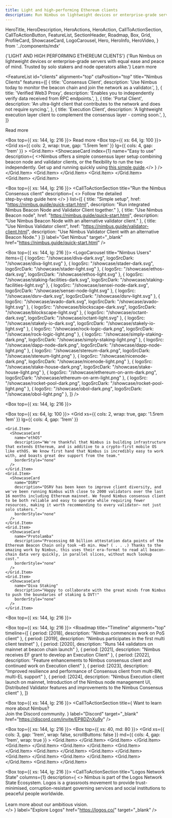 ```yaml
---
title: Light and high-performing Ethereum clients
description: Run Nimbus on lightweight devices or enterprise-grade servers with equal ease and peace of mind. Trusted by solo stakers and node operators alike.
---
```


  HeroTitle,
  HeroDescription,
  HeroActions,
  HeroAction,
  CallToActionSection,
  CallToActionButton,
  FeatureList,
  SectionHeader,
  Roadmap,
  Box,
  Grid,
  ProfileCard,
  ShowcaseCard,
  LogoCarousel,
  Hero,
  HeroInfo,
  HeroVideo,
} from '../components/mdx'


  <Hero size="large">
    <HeroInfo>
      <HeroTitle>
        {'LIGHT AND HIGH PERFORMING ETHEREUM CLIENTS'}
      </HeroTitle>
      <HeroDescription>
        {'Run Nimbus on lightweight devices or enterprise-grade servers with equal ease and peace of mind. Trusted by solo stakers and node operators alike.'} 
      </HeroDescription>
      <HeroActions>
        <HeroAction variant="outlined" href="/about">
          Learn more
        </HeroAction>
      </HeroActions>
    </HeroInfo>
    <HeroVideo
      placeholderSrc="/hero/key-visual2.webp"
      mobile={{ height: "100%", minHeight: "80vh" }}
    />
  </Hero>

<FeatureList
  id="clients"
  alignment="top"
  ctaPosition="top"
  title="Nimbus Clients"
  features={[
    {
      title: 'Consensus Client',
      description:
        'Use Nimbus today to monitor the beacon chain and join the network as a validator.',
    },
    {
      title: 'Verified Web3 Proxy',
      description:
        'Enables you to independently verify data received from RPC endpoints.',
    },
    {
      title: 'Portal Client',
      description:
        'An ultra-light client that contributes to the network and does not require syncing.',
    },
    {
      title: 'Execution Client',
      description:
        'A lightweight execution layer client to complement the consensus layer - coming soon.',
    },
  ]}
>
  <CallToActionButton variant="outlined" size="small" href="/about/clients" target="_self">
    Read more
  </CallToActionButton>
</FeatureList>

<Box top={{ xs: 144, lg: 216 }}>
  <SectionHeader title="Nimbus attributes">
    <CallToActionButton variant="outlined" size="small" href="/about">
      Read more
    </CallToActionButton>
  </SectionHeader>
  <Box top={{ xs: 64, lg: 100 }}>
    <Grid
      xs={{ cols: 2, wrap: true, gap: '1.5rem 1em' }}
      lg={{ cols: 4, gap: '1rem' }}
    >
      <Grid.Item>
        <ShowcaseCard
          index={1}
          name="Easy to use"
          description={
            <>Nimbus offers a simple consensus layer setup combining beacon node and validator clients, or the flexibility to run the two independently. Get up and running quickly using <a href='https://nimbus.guide/quick-start.html'>this simple guide</a>.</>
          }
        />
      </Grid.Item>
      <Grid.Item>
        <ShowcaseCard
          index={2}
          name="Lightweight"
          description="A low resource footprint makes Nimbus an attractive option for solo stakers and distributed validators. Institutional operators benefit from having more headroom in their setup, preventing failure when Ethereum is under stress."
        />
      </Grid.Item>
      <Grid.Item>
        <ShowcaseCard
          index={3}
          name="Secure"
          description="Nimbus has undergone extensive security testing from some of the leading security firms in blockchain technology, including ConsenSys Diligence, Trail Of Bits, and NCC Group."
        />
      </Grid.Item>
      <Grid.Item>
        <ShowcaseCard
          index={4}
          name="Resilient"
          description="Nimbus boosts resilience with distributed keystore support for pairing with multiple Web3Signer servers. It also creates redundancy and resilience against downtime by supporting multiple Beacon Nodes."
        />
      </Grid.Item>
    </Grid>
  </Box>
</Box>

<Box top={{ xs: 144, lg: 216 }}>
  <CallToActionSection
    title="Run the Nimbus Consensus client"
    description={
      <>
        Follow the detailed<br/>step-by-step guide here
      </>
    }
    list={[
      {
        title: "Simple setup",
        href: "https://nimbus.guide/quick-start.html",
        description: "Run integrated Nimbus Beacon Node and Validator Client together."
      },
      {
        title: "Use Nimbus Beacon node",
        href: "https://nimbus.guide/quick-start.html",
        description: "Use Nimbus Beacon Node with an alternative validator client."
      },
      {
        title: "Use Nimbus Validator client",
        href: "https://nimbus.guide/validator-client.html",
        description: "Use Nimbus Validator Client with an alternative Beacon Node."
      }
    ]}
    label="Get Nimbus"
    target="_blank"
    href="https://nimbus.guide/quick-start.html"
  />
</Box>

<Box top={{ xs: 144, lg: 216 }}>
  <LogoCarousel
    title="Nimbus Users"
    items={[
      {
        logoSrc: "/showcase/diva-dark.svg",
        logoSrcDark: "/showcase/diva-light.svg"
      },
      {
        logoSrc: "/showcase/stader-dark.svg",
        logoSrcDark: "/showcase/stader-light.svg"
      },
      {
        logoSrc: "/showcase/ethos-dark.svg",
        logoSrcDark: "/showcase/ethos-light.svg"
      },
      {
        logoSrc: "/showcase/staking-facilities-dark.svg",
        logoSrcDark: "/showcase/staking-facilities-light.svg"
      },
      {
        logoSrc: "/showcase/sensei-node-dark.svg",
        logoSrcDark: "/showcase/sensei-node-light.svg"
      },
      {
        logoSrc: "/showcase/dsrv-dark.svg",
        logoSrcDark: "/showcase/dsrv-light.svg"
      },
      {
        logoSrc: "/showcase/avado-dark.svg",
        logoSrcDark: "/showcase/avado-light.svg"
      },
      {
        logoSrc: "/showcase/blockscape-dark.svg",
        logoSrcDark: "/showcase/blockscape-light.svg"
      },
      {
        logoSrc: "/showcase/octant-dark.svg",
        logoSrcDark: "/showcase/octant-light.svg"
      },
      {
        logoSrc: "/showcase/stakely-io-dark.svg",
        logoSrcDark: "/showcase/stakely-io-light.svg"
      },
      {
        logoSrc: "/showcase/rock-logic-dark.png",
        logoSrcDark: "/showcase/rock-logic-light.png"
      },
      {
        logoSrc: "/showcase/simply-staking-dark.png",
        logoSrcDark: "/showcase/simply-staking-light.png"
      },
      {
        logoSrc: "/showcase/dapp-node-dark.png",
        logoSrcDark: "/showcase/dapp-node-light.png"
      },
      {
        logoSrc: "/showcase/stereum-dark.png",
        logoSrcDark: "/showcase/stereum-light.png"
      },
      {
        logoSrc: "/showcase/nicenode-dark.png",
        logoSrcDark: "/showcase/nicenode-light.png"
      },
      {
        logoSrc: "/showcase/stake-house-dark.png",
        logoSrcDark: "/showcase/stake-house-light.png"
      },
      {
        logoSrc: "/showcase/ethereum-on-arm-dark.png",
        logoSrcDark: "/showcase/ethereum-on-arm-light.png"
      },
      {
        logoSrc: "/showcase/rocket-pool-dark.png",
        logoSrcDark: "/showcase/rocket-pool-light.png"
      },
      {
        logoSrc: "/showcase/obol-dark.png",
        logoSrcDark: "/showcase/obol-light.png"
      },
    ]}
  />
</Box>

<Box top={{ xs: 144, lg: 216 }}>
  <CallToActionSection
    title="Community Suppport"
    columns={2}
    description="Nimbus is trusted by Ethereum validators diverse in both size and operating requirements. But don't just take our word for it."
    label="Try Nimbus for yourself"
    href="https://nimbus.guide/quick-start.html"
    target="_blank"
  />
</Box>

<Box top={{ xs: 64, lg: 100 }}>
  <Grid
    xs={{ cols: 2, wrap: true, gap: '1.5rem 1em' }}
    lg={{ cols: 4, gap: '1rem' }}
  >
    <Grid.Item>
      <ShowcaseCard
        name="ethOS"
        description="We're thankful that Nimbus is building infrastructure that extends Ethereum, and is additive to a crypto-first mobile OS like ethOS. We know first hand that Nimbus is incredibly easy to work with, and boasts great dev support from the team."
        borderStyle="none"
      />
    </Grid.Item>
    <Grid.Item>
      <ShowcaseCard
        name="DSRV"
        description="DSRV has been keen to improve client diversity, and we've been running Nimbus with close to 2000 validators over the last 16 months including Ethereum mainnet. We found Nimbus consensus client to be both reliable and easy to operate while requiring fewer resources, making it worth recommending to every validator– not just solo stakers."
        borderStyle="none"
      />
    </Grid.Item>
    <Grid.Item>
      <ShowcaseCard
        name="Protolamba"
        description="Processing 60 billion attestation data points of the Ethereum Beacon Chain only took ~45 min. How? ( . . .) Thanks to the amazing work by Nimbus, this uses their era-format to read all beacon-chain data very quickly, in parallel slices, without much lookup cost."
        borderStyle="none"
      />
    </Grid.Item>
    <Grid.Item>
      <ShowcaseCard
        name="Diva Staking"
        description="Happy to collaborate with the great minds from Nimbus to push the boundaries of staking & DVT!"
        borderStyle="none"
      />
    </Grid.Item>
  </Grid>
 </Box>

<Box top={{ xs: 144, lg: 216 }}>
  <CallToActionSection 
    columns={1}
    title="Free and open source"
    description="Nimbus is being developed as a common good with liberal licensing to enable the broadest deployment of Ethereum possible."
    label='Donate'
    href="https://etherscan.io/address/0xDeb4A0e8d9a8dB30a9f53AF2dCc9Eb27060c6557"
  />
</Box>

<Box top={{ xs: 144, lg: 216 }}>
  <Roadmap
    title="Timeline"
    alignment="top"
    timeline={[
      {
        period: [2018],
        description: "Nimbus commences work on PoS client"
      },
      {
        period: [2019],
        description: "Nimbus participates in the first multi client testnet"
      },
      {
        period: [2020],
        description: "Runs 144 validators on mainnet at beacon chain launch"
      },
      {
        period: [2021],
        description: "Nimbus receives EF grant to develop an Execution Client"
      },
      {
        period: [2022],
        description: "Feature enhancements to Nimbus consensus client and continued work on Execution client"
      },
      {
        period: [2023],
        description: "Improved resilience and performance of Consensus client from multi-BN, multi-EL support"
      },
      {
        period: [2024],
        description: "Nimbus Execution client launch on mainnet, Introduction of the Nimbus node management UI, Distributed Validator features and improvements to the Nimbus Consensus client"
      },
    ]}
  >
  </Roadmap>
</Box>

<Box top={{ xs: 144, lg: 216 }}>
  <CallToActionSection
    title={
      <span className='mdx-cta-section-heading-large'>
        Want to learn more about Nimbus? <br/> 
        Join the Discord community.
      </span>
    }
    label="Discord"
    target="_blank"
    href="https://discord.com/invite/EP8DZnXu9y"
  />
</Box>

<Box top={{ xs: 144, lg: 216 }}>
  <CallToActionSection
    title="Team"
    columns={1}
  />
  <Box top={{ xs: 40, md: 80 }}>
    <Grid
      xs={{ cols: 3, gap: '1rem', wrap: false, scrollButtons: false }}
      md={{ cols: 4, gap: '1rem', wrap: true }}
    >
      <Grid.Item>
      	<ProfileCard
        	name='Andri'
          githubUsername='jangko'
        	githubLink='https://github.com/jangko'
      	/>
      </Grid.Item>
      <Grid.Item>
      	<ProfileCard
        	name='Ben'
          imgSrc='https://avatars.githubusercontent.com/u/51288821?v=4'
          githubUsername='web3-developer'
        	githubLink='https://github.com/web3-developer'
      	/>
      </Grid.Item>
      <Grid.Item>
      	<ProfileCard
        	name='Daniel'
          imgSrc='https://avatars.githubusercontent.com/u/3033919?v=4'
          githubUsername='daniellm'
        	githubLink='https://github.com/daniellm'
      	/>
      </Grid.Item>
      <Grid.Item>
      	<ProfileCard
        	name='Dustin'
          imgSrc='https://avatars.githubusercontent.com/u/11422416?v=4'
          githubUsername='tersec'
        	githubLink='https://github.com/tersec'
      	/>
      </Grid.Item>
      <Grid.Item>
      	<ProfileCard
        	name='Etan Kissling'
          imgSrc='https://avatars.githubusercontent.com/u/89844309?v=4'
          githubUsername='etan-status'
        	githubLink='https://github.com/etan-status'
      	/>
      </Grid.Item>
      <Grid.Item>
      	<ProfileCard
        	name='Eugene'
          imgSrc='https://avatars.githubusercontent.com/u/5955411?v=4'
          githubUsername='cheatfate'
        	githubLink='https://github.com/cheatfate'
      	/>
      </Grid.Item>
			<Grid.Item>
				<ProfileCard
        	name='Jacek Sieka'
        	imgSrc='https://avatars.githubusercontent.com/u/1382986?v=4'
          githubUsername='arnetheduck'
        	githubLink='https://github.com/arnetheduck'
      	/>
      </Grid.Item>
      <Grid.Item>
      	<ProfileCard
        	name='Jordan Hrycaj'
        	imgSrc='https://avatars.githubusercontent.com/u/3624993?v=4'
          githubUsername='mjfh'
        	githubLink='https://github.com/mjfh'
      	/>
      </Grid.Item>
      <Grid.Item>
      	<ProfileCard
        	name='Kaushal'
      	/>
      </Grid.Item>
      <Grid.Item>
      	<ProfileCard
        	name='Kim'
          githubUsername='kdeme'
        	githubLink='https://github.com/kdeme'
      	/>
      </Grid.Item>
      <Grid.Item>
      	<ProfileCard
        	name='Zahary Karadjov'
          imgSrc='https://avatars.githubusercontent.com/u/175462?v=4'
          githubUsername='zah'
        	githubLink='https://github.com/zah'
      	/>
      </Grid.Item>
    </Grid>
  </Box>
</Box>

<Box top={{ xs: 144, lg: 216 }}>
  <CallToActionSection
    title="Logos Network State"
    columns={1}
    description={
      <>
        Nimbus is part of the Logos Network State Ecosystem. Logos is a grassroots movement to provide trust-minimised, corruption-resistant governing services and social institutions to peaceful people worldwide.
        <br/>
        <br/>
        Learn more about our ambitious vision.  
      </>
    }
    label="Explore Logos"
    href="https://logos.co/"
    target="_blank"
  />
</Box>
